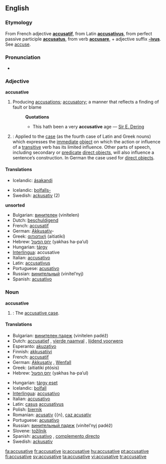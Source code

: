 ==English==

===Etymology===
From French adjective '''[[accusatif]]''', from Latin '''[[accusativus]]''', from perfect passive participle '''[[accusatus]]''', from verb '''[[accusare]]''', + adjective suffix '''[[-ivus]]'''. See [[accuse]].

===Pronunciation===
*{{audio|en-us-accusative.ogg|Audio (US)}}

===Adjective===
'''accusative'''

# Producing [[accusation]]s; [[accusatory]]; a manner that reflects a finding of fault or blame
#:'''Quotations'''
#:*This hath been a very '''accusative''' age &mdash; [[w:Sir E. Dering|Sir E. Dering]]
# {{Grammar}}<!-- this is a template...if you wish to change the format, please edit the template itself -->: Applied to the [[case]] (as the fourth case of Latin and Greek nouns) which expresses the [[immediate]] [[direct object|object]] on which the action or influence of a [[transitive]] verb has its limited influence. Other parts of speech, including secondary or [[predicate]] [[direct object]]s, will also influence a sentence’s construction. In German the case used for [[direct object]]s.

====Translations====
{{trans-top|producing accusations; accusatory}}
*Icelandic: [[ásaka|ásakandi]] {{mfn}}
{{trans-mid}}
{{trans-bottom}}

{{trans-top|accusative case}}
*Icelandic: [[þolfall|þolfalls-]]
*Swedish: [[ackusativ]] (2)
{{trans-mid}}
{{trans-bottom}}

'''unsorted'''
*Bulgarian: [[винителен]] (vinítelen)
*Dutch: [[beschuldigend]]
*French: [[accusatif]] {{m}}
*German: [[Akkusativ]]-
*Greek: [[αιτιατική]] (aitiatikí) {{f}}
*Hebrew: [[יחס הפעול]] (yakhas ha-pa’ul) {{m}}
*Hungarian: [[tárgy]]
*[[Interlingua]]: accusative
*Italian: [[accusativo]] {{m}}
*Latin: [[accusativus]] {{m}}
*Portuguese: [[acusativo]] {{m}}
*Russian: [[винительный]] (vinítel’nyj) {{m}}
*Spanish: [[acusativo]] {{m}}

===Noun===
'''accusative'''

# {{Grammar}}: The [[accusative case]].

====Translations====
{{trans-top|accusative case}}
*Bulgarian: [[винителен падеж]] (vinítelen padéž) {{m}}
*Dutch: [[accusatief]] {{m}}, [[vierde naamval]] {{m}}, [[lijdend voorwerp]] {{n}}
*Esperanto: [[akuzativo]]
*Finnish: [[akkusatiivi]]
*French: [[accusatif]] {{m}}
*German: [[Akkusativ]] {{m}}, [[Wenfall]] {{m}}
*Greek: {{IPAchar|[[αἰτιατική πτῶσις]]}} (aitiatikí ptósis) {{f}}
*Hebrew: [[יחס הפעול]] (yakhas ha-pa’ul) {{m}}
{{trans-mid}}
*Hungarian: [[tárgy eset]]
*Icelandic: [[þolfall]] {{n}}
*[[Interlingua]]: [[accusativo]]
*Italian: [[accusativo]] {{m}}
*Latin: [[casus]] [[accusativus]] {{m}}
*Polish: [[biernik]] {{m}}
*Romanian: [[acusativ]] {{n}, [[caz acusativ]] {{n}}
*Portuguese: [[acusativo]] {{m}}
*Russian: [[винительный падеж]] (vinítel’nyj padéž) {{m}}
*Slovene: [[tožilnik]] {{m}}
*Spanish: [[acusativo]] {{m}}, [[complemento directo]] {{m}}
*Swedish: [[ackusativ]] {{n}}
{{trans-bottom}}

[[fa:accusative]]
[[fr:accusative]]
[[io:accusative]]
[[hu:accusative]]
[[pt:accusative]]
[[fi:accusative]]
[[sv:accusative]]
[[ta:accusative]]
[[vi:accusative]]
[[tr:accusative]]